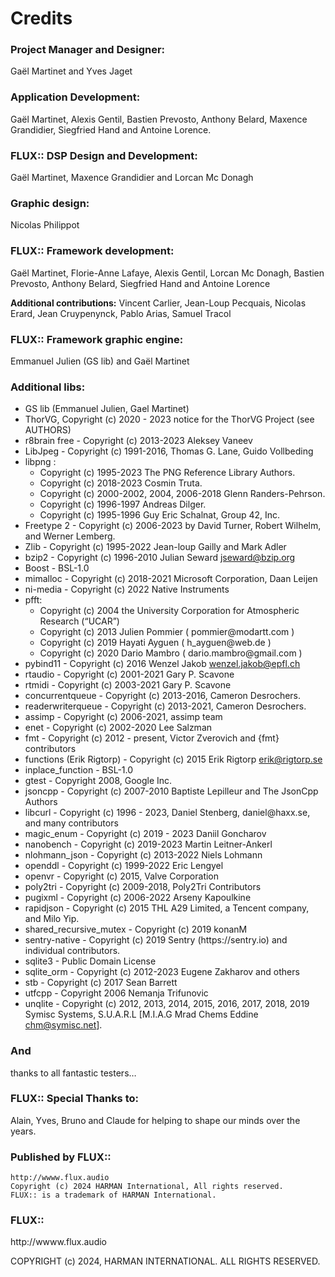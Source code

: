 # Credits

### Project Manager and Designer:
Gaël Martinet and Yves Jaget

### Application Development:
Gaël Martinet, Alexis Gentil, Bastien Prevosto, Anthony Belard, Maxence Grandidier, Siegfried Hand and Antoine Lorence.

### FLUX:: DSP Design and Development:
Gaël Martinet, Maxence Grandidier and Lorcan Mc Donagh

### Graphic design:
Nicolas Philippot

### FLUX:: Framework development:
Gaël Martinet, Florie-Anne Lafaye, Alexis Gentil, Lorcan Mc Donagh, Bastien Prevosto, Anthony Belard, Siegfried Hand and Antoine Lorence

**Additional contributions:**
Vincent Carlier, Jean-Loup Pecquais, Nicolas Erard, Jean Cruypenynck, Pablo Arias, Samuel Tracol

### FLUX:: Framework graphic engine:
Emmanuel Julien (GS lib) and Gaël Martinet

### Additional libs:
* GS lib (Emmanuel Julien, Gael Martinet)
* ThorVG, Copyright (c) 2020 - 2023 notice for the ThorVG Project (see AUTHORS)
* r8brain free - Copyright (c) 2013-2023 Aleksey Vaneev
* LibJpeg - Copyright (c) 1991-2016, Thomas G. Lane, Guido Vollbeding
* libpng :
    - Copyright (c) 1995-2023 The PNG Reference Library Authors.
    - Copyright (c) 2018-2023 Cosmin Truta.
    - Copyright (c) 2000-2002, 2004, 2006-2018 Glenn Randers-Pehrson.
    - Copyright (c) 1996-1997 Andreas Dilger.
    - Copyright (c) 1995-1996 Guy Eric Schalnat, Group 42, Inc.

* Freetype 2 - Copyright (c) 2006-2023 by David Turner, Robert Wilhelm, and Werner Lemberg.
* Zlib - Copyright (c) 1995-2022 Jean-loup Gailly and Mark Adler
* bzip2 - Copyright (c) 1996-2010 Julian Seward <jseward@bzip.org>
* Boost - BSL-1.0
* mimalloc - Copyright (c) 2018-2021 Microsoft Corporation, Daan Leijen
* ni-media - Copyright (c) 2022 Native Instruments
* pfft:
    - Copyright (c) 2004 the University Corporation for Atmospheric Research ("UCAR")
    - Copyright (c) 2013  Julien Pommier ( pommier@modartt.com )
    - Copyright (c) 2019  Hayati Ayguen ( h_ayguen@web.de )
    - Copyright (c) 2020  Dario Mambro ( dario.mambro@gmail.com )

* pybind11 - Copyright (c) 2016 Wenzel Jakob <wenzel.jakob@epfl.ch>
* rtaudio - Copyright (c) 2001-2021 Gary P. Scavone
* rtmidi - Copyright (c) 2003-2021 Gary P. Scavone
* concurrentqueue - Copyright (c) 2013-2016, Cameron Desrochers.
* readerwriterqueue - Copyright (c) 2013-2021, Cameron Desrochers.
* assimp - Copyright (c) 2006-2021, assimp team
* enet - Copyright (c) 2002-2020 Lee Salzman
* fmt - Copyright (c) 2012 - present, Victor Zverovich and {fmt} contributors
* functions (Erik Rigtorp) - Copyright (c) 2015 Erik Rigtorp <erik@rigtorp.se>
* inplace_function - BSL-1.0
* gtest - Copyright 2008, Google Inc.
* jsoncpp - Copyright (c) 2007-2010 Baptiste Lepilleur and The JsonCpp Authors
* libcurl - Copyright (c) 1996 - 2023, Daniel Stenberg, daniel@haxx.se, and many contributors
* magic_enum - Copyright (c) 2019 - 2023 Daniil Goncharov
* nanobench - Copyright (c) 2019-2023 Martin Leitner-Ankerl
* nlohmann_json - Copyright (c) 2013-2022 Niels Lohmann
* openddl - Copyright (c) 1999-2022 Eric Lengyel
* openvr - Copyright (c) 2015, Valve Corporation
* poly2tri - Copyright (c) 2009-2018, Poly2Tri Contributors
* pugixml - Copyright (c) 2006-2022 Arseny Kapoulkine
* rapidjson - Copyright (c) 2015 THL A29 Limited, a Tencent company, and Milo Yip.
* shared_recursive_mutex - Copyright (c) 2019 konanM
* sentry-native - Copyright (c) 2019 Sentry (https://sentry.io) and individual contributors.
* sqlite3 - Public Domain License
* sqlite_orm - Copyright (c) 2012-2023 Eugene Zakharov and others
* stb - Copyright (c) 2017 Sean Barrett
* utfcpp - Copyright 2006 Nemanja Trifunovic
* unqlite - Copyright (c) 2012, 2013, 2014, 2015, 2016, 2017, 2018, 2019 Symisc Systems, S.U.A.R.L [M.I.A.G Mrad Chems Eddine <chm@symisc.net>].


### And
thanks to all fantastic testers...


### FLUX:: Special Thanks to:
Alain, Yves, Bruno and Claude for helping to shape our minds over the years.


### Published by FLUX::
```
http://wwww.flux.audio
Copyright (c) 2024 HARMAN International, All rights reserved.
FLUX:: is a trademark of HARMAN International.
```

### FLUX::
http://wwww.flux.audio

COPYRIGHT (c) 2024, HARMAN INTERNATIONAL. ALL RIGHTS RESERVED.

